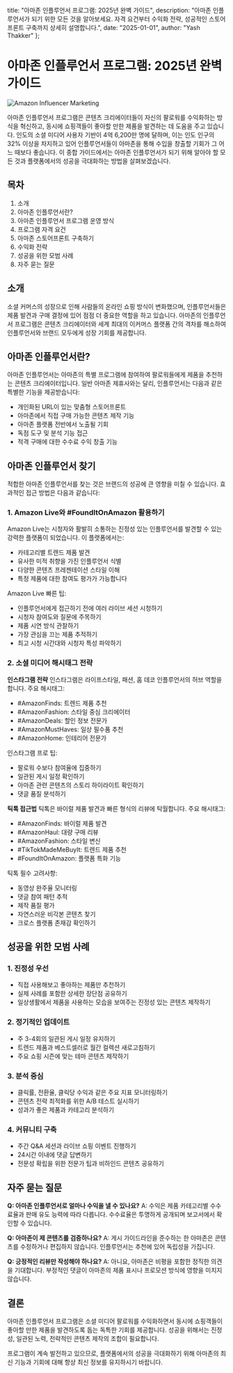   title: "아마존 인플루언서 프로그램: 2025년 완벽 가이드",
  description: "아마존 인플루언서가 되기 위한 모든 것을 알아보세요. 자격 요건부터 수익화 전략, 성공적인 스토어프론트 구축까지 상세히 설명합니다.",
  date: "2025-01-01",
  author: "Yash Thakker"
};

# 아마존 인플루언서 프로그램: 2025년 완벽 가이드

![Amazon Influencer Marketing](/images/blog-posts/amazon-influencer.jpeg)

아마존 인플루언서 프로그램은 콘텐츠 크리에이터들이 자신의 팔로워를 수익화하는 방식을 혁신하고, 동시에 쇼핑객들이 좋아할 만한 제품을 발견하는 데 도움을 주고 있습니다. 인도의 소셜 미디어 사용자 기반이 4억 6,200만 명에 달하며, 이는 인도 인구의 32% 이상을 차지하고 있어 인플루언서들이 아마존을 통해 수입을 창출할 기회가 그 어느 때보다 좋습니다. 이 종합 가이드에서는 아마존 인플루언서가 되기 위해 알아야 할 모든 것과 플랫폼에서의 성공을 극대화하는 방법을 살펴보겠습니다.

## 목차

1. 소개
2. 아마존 인플루언서란?
3. 아마존 인플루언서 프로그램 운영 방식
4. 프로그램 자격 요건
5. 아마존 스토어프론트 구축하기
6. 수익화 전략
7. 성공을 위한 모범 사례
8. 자주 묻는 질문

## 소개

소셜 커머스의 성장으로 인해 사람들의 온라인 쇼핑 방식이 변화했으며, 인플루언서들은 제품 발견과 구매 결정에 있어 점점 더 중요한 역할을 하고 있습니다. 아마존의 인플루언서 프로그램은 콘텐츠 크리에이터와 세계 최대의 이커머스 플랫폼 간의 격차를 해소하여 인플루언서와 브랜드 모두에게 성장 기회를 제공합니다.

## 아마존 인플루언서란?

아마존 인플루언서는 아마존의 특별 프로그램에 참여하여 팔로워들에게 제품을 추천하는 콘텐츠 크리에이터입니다. 일반 아마존 제휴사와는 달리, 인플루언서는 다음과 같은 특별한 기능을 제공받습니다:

- 개인화된 URL이 있는 맞춤형 스토어프론트
- 아마존에서 직접 구매 가능한 콘텐츠 제작 기능
- 아마존 플랫폼 전반에서 노출될 기회
- 독점 도구 및 분석 기능 접근
- 적격 구매에 대한 수수료 수익 창출 기능

## 아마존 인플루언서 찾기

적합한 아마존 인플루언서를 찾는 것은 브랜드의 성공에 큰 영향을 미칠 수 있습니다. 효과적인 접근 방법은 다음과 같습니다:

### 1. Amazon Live와 #FoundItOnAmazon 활용하기

Amazon Live는 시청자와 활발히 소통하는 진정성 있는 인플루언서를 발견할 수 있는 강력한 플랫폼이 되었습니다. 이 플랫폼에서는:
- 카테고리별 트렌드 제품 발견
- 유사한 미적 취향을 가진 인플루언서 식별
- 다양한 콘텐츠 프레젠테이션 스타일 이해
- 특정 제품에 대한 참여도 평가가 가능합니다

Amazon Live 빠른 팁:
- 인플루언서에게 접근하기 전에 여러 라이브 세션 시청하기
- 시청자 참여도와 질문에 주목하기
- 제품 시연 방식 관찰하기
- 가장 관심을 끄는 제품 추적하기
- 최고 시청 시간대와 시청자 특성 파악하기

### 2. 소셜 미디어 해시태그 전략

**인스타그램 전략**
인스타그램은 라이프스타일, 패션, 홈 데코 인플루언서의 허브 역할을 합니다. 주요 해시태그:
- #AmazonFinds: 트렌드 제품 추천
- #AmazonFashion: 스타일 중심 크리에이터
- #AmazonDeals: 할인 정보 전문가
- #AmazonMustHaves: 일상 필수품 추천
- #AmazonHome: 인테리어 전문가

인스타그램 프로 팁:
- 팔로워 수보다 참여율에 집중하기
- 일관된 게시 일정 확인하기
- 아마존 관련 콘텐츠의 스토리 하이라이트 확인하기
- 댓글 품질 분석하기

**틱톡 접근법**
틱톡은 바이럴 제품 발견과 빠른 형식의 리뷰에 탁월합니다. 주요 해시태그:
- #AmazonFinds: 바이럴 제품 발견
- #AmazonHaul: 대량 구매 리뷰
- #AmazonFashion: 스타일 변신
- #TikTokMadeMeBuyIt: 트렌드 제품 추천
- #FoundItOnAmazon: 플랫폼 특화 기능

틱톡 필수 고려사항:
- 동영상 완주율 모니터링
- 댓글 참여 패턴 추적
- 제작 품질 평가
- 자연스러운 비각본 콘텐츠 찾기
- 크로스 플랫폼 존재감 확인하기

## 성공을 위한 모범 사례

### 1. 진정성 우선
- 직접 사용해보고 좋아하는 제품만 추천하기
- 실제 사례를 포함한 상세한 장단점 공유하기
- 일상생활에서 제품을 사용하는 모습을 보여주는 진정성 있는 콘텐츠 제작하기

### 2. 정기적인 업데이트
- 주 3-4회의 일관된 게시 일정 유지하기
- 트렌드 제품과 베스트셀러로 월간 컬렉션 새로고침하기
- 주요 쇼핑 시즌에 맞는 테마 콘텐츠 제작하기

### 3. 분석 중심
- 클릭률, 전환율, 클릭당 수익과 같은 주요 지표 모니터링하기
- 콘텐츠 전략 최적화를 위한 A/B 테스트 실시하기
- 성과가 좋은 제품과 카테고리 분석하기

### 4. 커뮤니티 구축
- 주간 Q&A 세션과 라이브 쇼핑 이벤트 진행하기
- 24시간 이내에 댓글 답변하기
- 전문성 확립을 위한 전문가 팁과 비하인드 콘텐츠 공유하기

## 자주 묻는 질문

**Q: 아마존 인플루언서로 얼마나 수익을 낼 수 있나요?**
A: 수익은 제품 카테고리별 수수료율과 판매 유도 능력에 따라 다릅니다. 수수료율은 투명하게 공개되며 보고서에서 확인할 수 있습니다.

**Q: 아마존이 제 콘텐츠를 검증하나요?**
A: 게시 가이드라인을 준수하는 한 아마존은 콘텐츠를 수정하거나 편집하지 않습니다. 인플루언서는 추천에 있어 독립성을 가집니다.

**Q: 긍정적인 리뷰만 작성해야 하나요?**
A: 아니요, 아마존은 비평을 포함한 정직한 의견을 기대합니다. 부정적인 댓글이 아마존의 제품 표시나 프로모션 방식에 영향을 미치지 않습니다.

## 결론

아마존 인플루언서 프로그램은 소셜 미디어 팔로워를 수익화하면서 동시에 쇼핑객들이 좋아할 만한 제품을 발견하도록 돕는 독특한 기회를 제공합니다. 성공을 위해서는 진정성, 일관된 노력, 전략적인 콘텐츠 제작의 조합이 필요합니다.

프로그램이 계속 발전하고 있으므로, 플랫폼에서의 성공을 극대화하기 위해 아마존의 최신 기능과 기회에 대해 항상 최신 정보를 유지하시기 바랍니다.